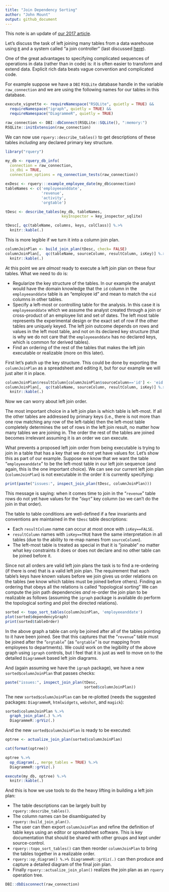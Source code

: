 ```yaml
---
title: "Join Dependency Sorting"
author: "John Mount"
output: github_document
---
```


This note is an update of [our 2017 article](http://www.win-vector.com/blog/2017/07/join-dependency-sorting/).

Let's discuss the task of left joining many tables from a data warehouse using [`R`](https://www.r-project.org) and a system called "a join controller" (last discussed [here](https://github.com/WinVector/rquery/blob/master/extras/JoinController.md)).

One of the great advantages to specifying complicated sequences of operations in data (rather than in code) is: it is often easier to transform and extend data.  Explicit rich data beats vague convention and complicated code.

For example suppose we have a `DBI` `RSQLite` database handle in the variable `raw_connection` and we are using the following names for our tables in this database.

```r
execute_vignette <- requireNamespace("RSQLite", quietly = TRUE) &&
  requireNamespace("igraph", quietly = TRUE) &&
  requireNamespace("DiagrammeR", quietly = TRUE) 
```

```r
raw_connection <- DBI::dbConnect(RSQLite::SQLite(), ":memory:")
RSQLite::initExtension(raw_connection)
```

We can now use `rquery::describe_tables()` to get descriptions of these tables *including* any declared primary key structure.

```r
library("rquery")

my_db <- rquery_db_info(
  connection = raw_connection,
  is_dbi = TRUE,
  connection_options = rq_connection_tests(raw_connection))

exDesc <- rquery:::example_employee_date(my_db$connection)
tableNames <- c('employeeanddate',
                'revenue',
                'activity',
                'orgtable')

tDesc <- describe_tables(my_db, tableNames,
                         keyInspector = key_inspector_sqlite)

tDesc[, qc(tableName, columns, keys, colClass)] %.>%
  knitr::kable(.)
```


This is more legible if we turn it into a column join plan.

```r
columnJoinPlan <- build_join_plan(tDesc, check= FALSE)
columnJoinPlan[,  qc(tableName, sourceColumn, resultColumn, isKey)] %.>%
  knitr::kable(.)
```

At this point we are *almost* ready to execute a left join plan on these four tables.  What we need to do is:

 * Regularize the key structure of the tables.  In our example the analyst would have the domain knowledge that the `id` column in the `employeeanddate` table is an "employee id" and mean to match the `eid` columns in other tables.
 * Specify a left-most or controlling table for the analysis.  In this case it is `employeeanddate` which we assume the analyst created through a join or cross-product of an employee list and set of dates.  The left most table represents the experimental design or the exact set of row if the other tables are uniquely keyed.  The left join outcome depends on rows and values in the left most table, and not on its declared key structure (that is why we do not care that the  `employeeanddate` has no declared keys, which is common for derived tables).
 * Find an ordering of the rest of the tables that makes the left join executable or realizable (more on this later).

First let's patch up the key structure.  This could be done by exporting the `columnJoinPlan` as a spreadsheet and editing it, but for our example we will just alter it in place.

```r
columnJoinPlan$resultColumn[columnJoinPlan$sourceColumn=='id'] <- 'eid'
columnJoinPlan[,  qc(tableName, sourceColumn, resultColumn, isKey)] %.>%
  knitr::kable(.)
```

Now we can worry about left join order.

The most important choice in a left join plan is which table is left-most.  If all the other tables are addressed by primary keys (i.e., there is not more than one row matching any row of the left-table) then the left-most table completely determines the set of rows in the left join result, no matter how many tables we are joining in.  The order the rest of the tables are joined becomes irrelevant assuming it is an order we can execute.

What prevents a proposed left join order from being executable is trying to join in a table that has a key that we do not yet have values for.  Let's show this as part of our example.  Suppose we know that we want the table "`employeeanddate`" to be the left-most table in our left join sequence (and again, this is the one important choice).  We can see our current left join plan (`columnJoinPlan`) is not executable in the order it is currently specifying:


```r
print(paste("issues:", inspect_join_plan(tDesc, columnJoinPlan)))
```

This message is saying: when it comes time to join in the "`revenue`" table rows do not yet have values for the "`dept`" key column (so we can't do the join in that order).

The table to table conditions are well-defined if a few invariants and conventions are maintained in the `tDesc` table descriptions:

 * Each `resultColumn` name can occur at most once with `isKey==FALSE`.
 * `resultColumn` names with `isKey==TRUE` have the same interpretation in all tables (due to the ability to re-map names from `sourceColumn`).
 * The left-most table is treated as special in that it is "joinable" no matter what key constraints it does or does not declare and no other table can be joined before it.

Since not all orders are valid left join plans the task is to find a re-ordering (if there is one) that is a valid left join plan.  The requirement that each table's keys have known values before we join gives us order relations on the tables (we know which tables must be joined before others).  Finding an ordering that obeys all the relations is called "topological sorting" We can compute the join path dependencies *and* re-order the join plan to be realizable as follows (assuming the `igraph` package is available do perform the topological sorting and plot the directed relations).

```r
sorted <- topo_sort_tables(columnJoinPlan, 'employeeanddate')
plot(sorted$dependencyGraph)
print(sorted$tableOrder)
```

In the above graph a table can only be joined after all of the tables pointing to it have been joined. See that this captures that the "`revenue`" table must be joined after the "`orgtable`" (as "`orgtable`" is our mapping from employees to departments).   We could work on the legibility of the above graph using `igraph` controls, but I feel that it is just as well to move on to the detailed `DiagrammeR` based left join diagrams.

And (again assuming we have the `igraph` package), we have a new `sorted$columnJoinPlan` that passes checks:

```r
paste("issues:", inspect_join_plan(tDesc, 
                                   sorted$columnJoinPlan))
```

The new `sorted$columnJoinPlan` can be re-plotted (needs the suggested packages:  `DiagrammeR`, `htmlwidgets`, `webshot`, and `magick`): 

```r
sorted$columnJoinPlan %.>%
  graph_join_plan(.) %.>%
  DiagrammeR::grViz(.)
```



And the new `sorted$columnJoinPlan` is ready to be executed:

```r
optree <- actualize_join_plan(sorted$columnJoinPlan)

cat(format(optree))

optree %.>%
  op_diagram(., merge_tables = TRUE) %.>%
  DiagrammeR::grViz(.)

execute(my_db, optree) %.>%
  knitr::kable(.)
```

And this is how we use tools to do the heavy lifting in building a left join plan:

  * The table descriptions can be largely built by `rquery::describe_tables()`.
  * The column names can be disambiguated by `rquery::build_join_plan()`.
  * The user can then export `columnJoinPlan` and refine the definition of table keys using an editor or spreadsheet software.  This is key documentation that should be shared with other groups and kept under source-control.
  * `rquery::topo_sort_tables()` can then reorder `columnJoinPlan` to bring the tables together in a realizable order.
  * `rquery::op_diagram() %.>% DiagrammeR::grViz(.)` can then produce and capture a detailed diagram of the final join plan.
  * Finally `rquery::actualize_join_plan()` realizes the join plan as an `rquery` operation tree.

```r
DBI::dbDisconnect(raw_connection)
```

